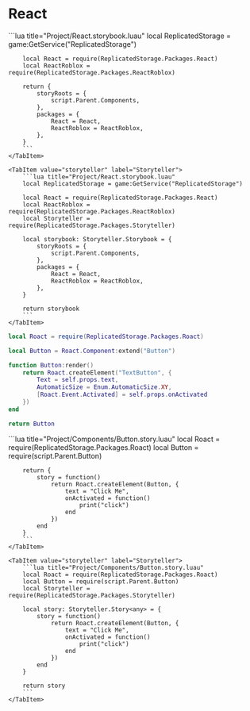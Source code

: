 
# React

<Tabs groupId="main">
    <TabItem value="default" label="Default" default>
        ```lua title="Project/React.storybook.luau"
        local ReplicatedStorage = game:GetService("ReplicatedStorage")

        local React = require(ReplicatedStorage.Packages.React)
        local ReactRoblox = require(ReplicatedStorage.Packages.ReactRoblox)

        return {
            storyRoots = {
                script.Parent.Components,
            },
            packages = {
                React = React,
                ReactRoblox = ReactRoblox,
            },
        }
        ```
    </TabItem>

    <TabItem value="storyteller" label="Storyteller">
        ```lua title="Project/React.storybook.luau"
        local ReplicatedStorage = game:GetService("ReplicatedStorage")

        local React = require(ReplicatedStorage.Packages.React)
        local ReactRoblox = require(ReplicatedStorage.Packages.ReactRoblox)
        local Storyteller = require(ReplicatedStorage.Packages.Storyteller)

        local storybook: Storyteller.Storybook = {
            storyRoots = {
                script.Parent.Components,
            },
            packages = {
                React = React,
                ReactRoblox = ReactRoblox,
            },
        }

        return storybook
        ```
    </TabItem>
</Tabs>

```lua title="Project/Components/Button.luau"
local Roact = require(ReplicatedStorage.Packages.Roact)

local Button = Roact.Component:extend("Button")

function Button:render()
    return Roact.createElement("TextButton", {
        Text = self.props.text,
        AutomaticSize = Enum.AutomaticSize.XY,
        [Roact.Event.Activated] = self.props.onActivated
    })
end

return Button
```

<Tabs groupId="main">
    <TabItem value="default" label="Default" default>
        ```lua title="Project/Components/Button.story.luau"
        local Roact = require(ReplicatedStorage.Packages.Roact)
        local Button = require(script.Parent.Button)

        return {
            story = function()
                return Roact.createElement(Button, {
                    text = "Click Me",
                    onActivated = function()
                        print("click")
                    end
                })
            end
        }
        ```
    </TabItem>

    <TabItem value="storyteller" label="Storyteller">
        ```lua title="Project/Components/Button.story.luau"
        local Roact = require(ReplicatedStorage.Packages.Roact)
        local Button = require(script.Parent.Button)
        local Storyteller = require(ReplicatedStorage.Packages.Storyteller)

        local story: Storyteller.Story<any> = {
            story = function()
                return Roact.createElement(Button, {
                    text = "Click Me",
                    onActivated = function()
                        print("click")
                    end
                })
            end
        }

        return story
        ```
    </TabItem>
</Tabs>

